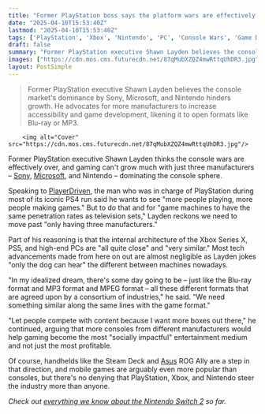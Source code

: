 ```yaml
---
title: "Former PlayStation boss says the platform wars are effectively over since 'only the dog can hear' the difference between consoles now"
date: "2025-04-10T15:53:40Z"
lastmod: "2025-04-10T15:53:40Z"
tags: ['PlayStation', 'Xbox', 'Nintendo', 'PC', 'Console Wars', 'Game Development', 'Gaming Industry', 'Handheld', 'Mobile Games', 'Steam Deck', 'Asus ROG Ally']
draft: false
summary: "Former PlayStation executive Shawn Layden believes the console market's dominance by Sony, Microsoft, and Nintendo hinders growth. He advocates for more manufacturers to increase accessibility and game development, likening it to open formats like Blu-ray or MP3."
images: ["https://cdn.mos.cms.futurecdn.net/87qMubXZQZ4mwRttqUhDR3.jpg"]
layout: PostSimple
---
```

> Former PlayStation executive Shawn Layden believes the console market's dominance by Sony, Microsoft, and Nintendo hinders growth. He advocates for more manufacturers to increase accessibility and game development, likening it to open formats like Blu-ray or MP3.


        <img alt="Cover" src="https://cdn.mos.cms.futurecdn.net/87qMubXZQZ4mwRttqUhDR3.jpg"/>
        
Former PlayStation executive Shawn Layden thinks the console wars are effectively over, and gaming can't grow much with just three manufacturers – [Sony](https://www.gamesradar.com/tag/sony/), [Microsoft](https://www.gamesradar.com/tag/microsoft/), and Nintendo – dominating the console sphere.

Speaking to [PlayerDriven](https://www.youtube.com/watch?v=pSu0BQFTFPA), the man who was in charge of PlayStation during most of its iconic PS4 run said he wants to see "more people playing, more people making games." But to do that and for "game machines to have the same penetration rates as television sets," Layden reckons we need to move past "only having three manufacturers."

Part of his reasoning is that the internal architecture of the Xbox Series X, PS5, and high-end PCs are "all quite close" and "very similar." Most tech advancements made from here on out are almost negligible as Layden jokes "only the dog can hear" the different between machines nowadays.

"In my idealized dream, there's some day going to be – just like the Blu-ray format and MP3 format and MPEG format – all these different formats that are agreed upon by a consortium of industries," he said. "We need something similar along the same lines with the game format."

"Let people compete with content because I want more boxes out there," he continued, arguing that more consoles from different manufacturers would help gaming become the most "socially impactful" entertainment medium and not just the most profitable.

Of course, handhelds like the Steam Deck and [Asus](https://www.gamesradar.com/tag/asus/) ROG Ally are a step in that direction, and mobile games are arguably even more popular than consoles, but there's no denying that PlayStation, Xbox, and Nintendo steer the industry more than anyone.

*Check out *[<em>everything we know about the Nintendo Switch 2</em>](https://www.gamesradar.com/nintendo-switch-2-guide/)* so far.*
        